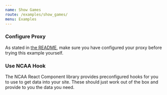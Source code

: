 ```yaml
---
name: Show Games
route: /examples/show_games/
menu: Examples
---
```


### Configure Proxy

As stated in [the README](https://flynneva.github.io/react-ncaa-data/readme), make sure you have configured your proxy before trying this example yourself.

### Use NCAA Hook

The NCAA React Component library provides preconfigured hooks for you to use to get data into your site. These should just work out of the box and provide to you the data you need.



<Playground>
  <NCAA>
    <ShowGames />
  </NCAA>
</Playground> 
